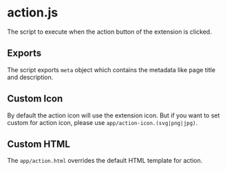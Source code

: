 
# action.js

The script to execute when the action button of the extension is clicked.

<Editor sync="framework" code={codes.script} filename="app/action.js" />

## Exports

The script exports `meta` object which contains the metadata like page title and description.

<Editor sync="language" code={codes.meta} filename="app/action.js" />

## Custom Icon

By default the action icon will use the extension icon. But if you want to set custom for action icon, please use `app/action-icon.(svg|png|jpg)`.

## Custom HTML

The `app/action.html` overrides the default HTML template for action.

<Editor code={codes.html} filename="app/action.html" />

